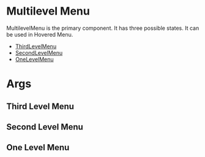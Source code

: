 

# Multilevel Menu

MultilevelMenu is the primary component. It has three possible states. It can be used in Hovered Menu.

- [ThirdLevelMenu](#ThirdLevelMenu)
- [SecondLevelMenu](#SecondLevelMenu)
- [OneLevelMenu](#OneLevelMenu)

# Args 
<ArgsTable of={MultilevelMenu} />

## Third Level Menu
<Story id="top-menu-multilevel-menu--third-level-menu" />

## Second Level Menu
<Story id="top-menu-multilevel-menu--second-level-menu" />

## One Level Menu
<Story id="top-menu-multilevel-menu--one-level-menu" />